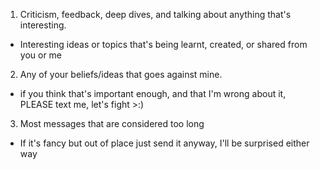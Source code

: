 1. Criticism, feedback, deep dives, and talking about anything that's interesting. 
- Interesting ideas or topics that's being learnt, created, or shared from you or me
2. Any of your beliefs/ideas that goes against mine.
- if you think that's important enough, and that I'm wrong about it, PLEASE text me, let's fight >:)
3. Most messages that are considered too long
- If it's fancy but out of place just send it anyway, I'll be surprised either way